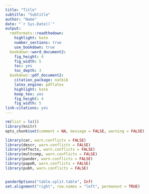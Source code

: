 ```yaml
---
title: "Title"
subtitle: "Subtitle"
author: "Name"
date: "`r Sys.Date()`"
output:
  rmdformats::readthedown:
    highlight: kate
    number_sections: true
    use_bookdown: true
  bookdown::word_document2:
    fig_height: 4
    fig_width: 5
    toc: yes
    toc_depth: 3
  bookdown::pdf_document2:
    citation_package: natbib
    latex_engine: pdflatex
    highlight: kate
    keep_tex: yes
    fig_height: 4
    fig_width: 5
link-citations: yes
---
```


```r
rm(list = ls())
library(knitr)
opts_chunk$set(comment = NA, message = FALSE, warning = FALSE)
```

```r
library(car, warn.conflicts = FALSE)
library(descr, warn.conflicts = FALSE)
library(effects, warn.conflicts = FALSE)
library(multcomp, warn.conflicts = FALSE)
library(pander, warn.conflicts = FALSE)
library(papeR, warn.conflicts = FALSE)
library(pubh, warn.conflicts = FALSE)


panderOptions("table.split.table", Inf)
set.alignment("right", row.names = "left", permanent = TRUE)
```

